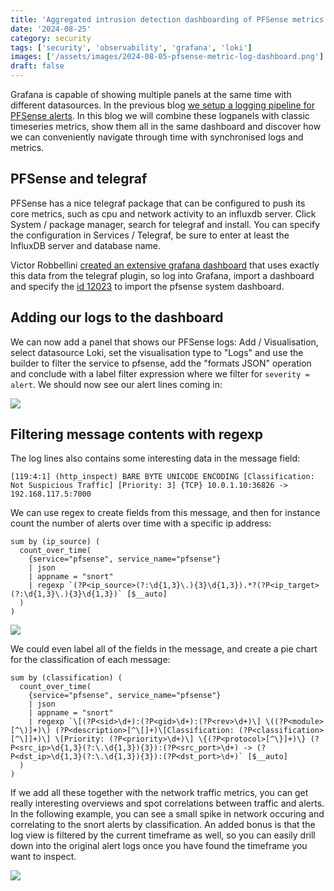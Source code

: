 ```yaml
---
title: 'Aggregated intrusion detection dashboarding of PFSense metrics and Snort alert logs with Grafana, telegraf, Influx and Loki'
date: '2024-08-25'
category: security
tags: ['security', 'observability', 'grafana', 'loki']
images: ['/assets/images/2024-08-05-pfsense-metric-log-dashboard.png']
draft: false
---
```


Grafana is capable of showing multiple panels at the same time with different datasources. In the previous blog [we setup a logging pipeline for PFSense alerts](./intrusion-detection-observability-with-pfsense-snort-vector-and-loki). In this blog we will combine these logpanels with classic timeseries metrics, show them all in the same dashboard and discover how we can conveniently navigate through time with synchronised logs and metrics.

## PFSense and telegraf

PFSense has a nice telegraf package that can be configured to push its core metrics, such as cpu and network activity to an influxdb server. Click System / package manager, search for telegraf and install. You can specify the configuration in Services / Telegraf, be sure to enter at least the InfluxDB server and database name. 

Victor Robbellini [created an extensive grafana dashboard](https://github.com/VictorRobellini/pfSense-Dashboard?tab=readme-ov-file) that uses exactly this data from the telegraf plugin, so log into Grafana, import a dashboard and specify the [id 12023](https://grafana.com/grafana/dashboards/12023-pfsense-system-dashboard/) to import the pfsense system dashboard.

## Adding our logs to the dashboard 

We can now add a panel that shows our PFSense logs: Add / Visualisation, select datasource Loki, set the visualisation type to "Logs" and use the builder to filter the service to pfsense, add the "formats JSON" operation and conclude with a label filter expression where we filter for `severity = alert`. We should now see our alert lines coming in:

![](../assets/images/2024-08-25-logpanel.png)

## Filtering message contents with regexp

The log lines also contains some interesting data in the message field:

```
[119:4:1] (http_inspect) BARE BYTE UNICODE ENCODING [Classification: Not Suspicious Traffic] [Priority: 3] {TCP} 10.0.1.10:36826 -> 192.168.117.5:7000
```

We can use regex to create fields from this message, and then for instance count the number of alerts over time with a specific ip address: 

```
sum by (ip_source) ( 
  count_over_time( 
    {service="pfsense", service_name="pfsense"} 
    | json 
    | appname = "snort" 
    | regexp `(?P<ip_source>(?:\d{1,3}\.){3}\d{1,3}).*?(?P<ip_target>(?:\d{1,3}\.){3}\d{1,3})` [$__auto]
  )
)
```

![](../assets/images/2024-08-25-classification-pie-chart.png)


We could even label all of the fields in the message, and create a pie chart for the classification of each message:

```
sum by (classification) ( 
  count_over_time( 
    {service="pfsense", service_name="pfsense"} 
    | json 
    | appname = "snort" 
    | regexp `\[(?P<sid>\d+):(?P<gid>\d+):(?P<rev>\d+)\] \((?P<module>[^\)]+)\) (?P<description>[^\[]+)\[Classification: (?P<classification>[^\]]+)\] \[Priority: (?P<priority>\d+)\] \{(?P<protocol>[^\}]+)\} (?P<src_ip>\d{1,3}(?:\.\d{1,3}){3}):(?P<src_port>\d+) -> (?P<dst_ip>\d{1,3}(?:\.\d{1,3}){3}):(?P<dst_port>\d+)` [$__auto]
  )
)
```

If we add all these together with the network traffic metrics, you can get really interesting overviews and spot correlations between traffic and alerts. In the following example, you can see a small spike in network occuring and correlating to the snort alerts by classification. An added bonus is that the log view is filtered by the current timeframe as well, so you can easily drill down into the original alert logs once you have found the timeframe you want to inspect.

![](../assets/images/2024-08-05-pfsense-metric-log-dashboard.png)
